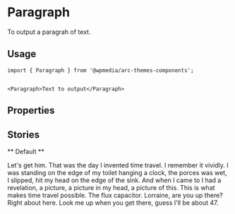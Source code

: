 

<Meta title="Components/Paragraph" component={Paragraph} />

# Paragraph

To output a paragrah of text.

## Usage

```
import { Paragraph } from '@wpmedia/arc-themes-components';


<Paragraph>Text to output</Paragraph>
```

## Properties

<Props of={Paragraph} />

## Stories

** Default **

<Preview>
	<Story name="Default">
		<Paragraph>
			Let's get him. That was the day I invented time travel. I remember it
			vividly. I was standing on the edge of my toilet hanging a clock, the
			porces was wet, I slipped, hit my head on the edge of the sink. And when I
			came to I had a revelation, a picture, a picture in my head, a picture of
			this. This is what makes time travel possible. The flux capacitor.
			Lorraine, are you up there? Right about here. Look me up when you get
			there, guess I'll be about 47.
		</Paragraph>
	</Story>
</Preview>
